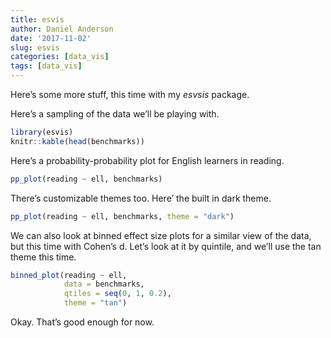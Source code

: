```yaml
---
title: esvis
author: Daniel Anderson
date: '2017-11-02'
slug: esvis
categories: [data_vis]
tags: [data_vis]
---
```


Here's some more stuff, this time with my *esvsis* package.

Here's a sampling of the data we'll be playing with.
```r
library(esvis)
knitr::kable(head(benchmarks))
```

Here's a probability-probability plot for English learners in reading.
```r
pp_plot(reading ~ ell, benchmarks)
```

There's customizable themes too. Here' the built in dark theme.

```r
pp_plot(reading ~ ell, benchmarks, theme = "dark")
```

We can also look at binned effect size plots for a similar view of the data, 
but this time with Cohen's d. Let's look at it by quintile, and we'll use the 
tan theme this time.

```r
binned_plot(reading ~ ell, 
            data = benchmarks, 
            qtiles = seq(0, 1, 0.2),
            theme = "tan")
```

Okay. That's good enough for now.
